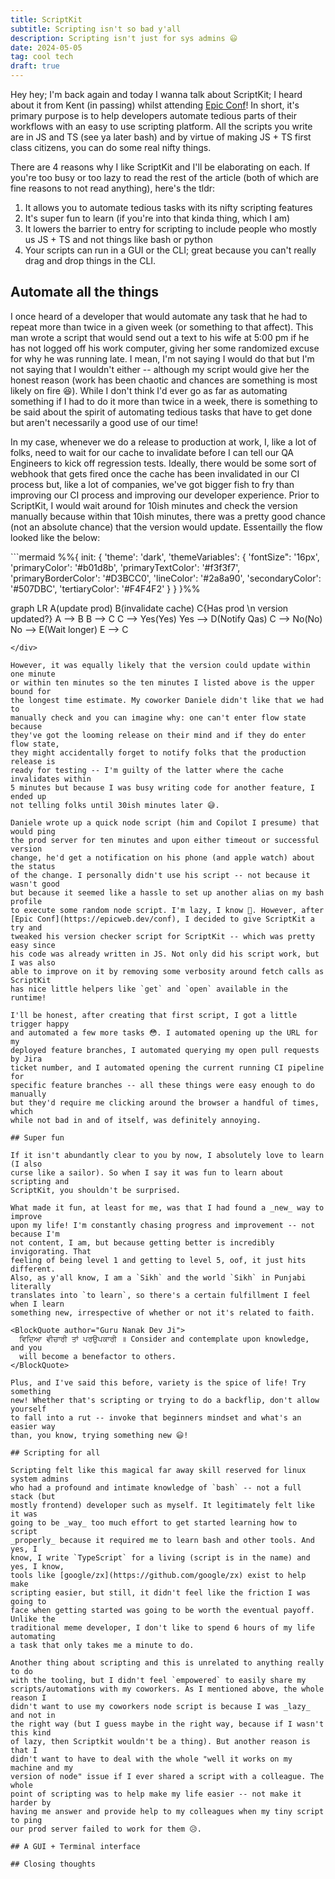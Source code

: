 ```yaml
---
title: ScriptKit
subtitle: Scripting isn't so bad y'all
description: Scripting isn't just for sys admins 😃
date: 2024-05-05
tag: cool tech
draft: true
---
```


<InlineImage
  containerClassName="mx-0 lg:mx-0"
  imgDivClassName="aspect-w-12 aspect-h-7"
  src="https://res.cloudinary.com/dinypqsgl/image/upload/v1715140985/blog/15-scripkit/collab-scripting.webp"
  alt="An image of ai generated people using an anvil and blacksmiting scripts for my automation"
/>

Hey hey; I'm back again and today I wanna talk about ScriptKit; I heard about it
from Kent (in passing) whilst attending [Epic Conf](https://epicweb.dev/conf)!
In short, it's primary purpose is to help developers automate tedious parts of
their workflows with an easy to use scripting platform. All the scripts you
write are in JS and TS (see ya later bash) and by virtue of making JS + TS first
class citizens, you can do some real nifty things.

There are 4 reasons why I like ScriptKit and I'll be elaborating on each. If
you're too busy or too lazy to read the rest of the article (both of which are
fine reasons to not read anything), here's the tldr:

1. It allows you to automate tedious tasks with its nifty scripting features
2. It's super fun to learn (if you're into that kinda thing, which I am)
3. It lowers the barrier to entry for scripting to include people who mostly us
   JS + TS and not things like bash or python
4. Your scripts can run in a GUI or the CLI; great because you can't really drag
   and drop things in the CLI.

## Automate all the things

I once heard of a developer that would automate any task that he had to repeat
more than twice in a given week (or something to that affect). This man wrote a
script that would send out a text to his wife at 5:00 pm if he has not logged
off his work computer, giving her some randomized excuse for why he was running
late. I mean, I'm not saying I would do that but I'm not saying that I wouldn't
either -- although my script would give her the honest reason (work has been
chaotic and chances are something is most likely on fire 😆). While I don't
think I'd ever go as far as automating something if I had to do it more than
twice in a week, there is something to be said about the spirit of automating
tedious tasks that have to get done but aren't necessarily a good use of our
time!

In my case, whenever we do a release to production at work, I, like a lot of
folks, need to wait for our cache to invalidate before I can tell our QA
Engineers to kick off regression tests. Ideally, there would be some sort of
webhook that gets fired once the cache has been invalidated in our CI process
but, like a lot of companies, we've got bigger fish to fry than improving our CI
process and improving our developer experience. Prior to ScriptKit, I would wait
around for 10ish minutes and check the version manually because within that
10ish minutes, there was a pretty good chance (not an absolute chance) that the
version would update. Essentailly the flow looked like the below:

<div className="my-8">
```mermaid
%%{
  init: {
    'theme': 'dark',
    'themeVariables': {
			'fontSize": '16px',
			'primaryColor': '#b01d8b',
			'primaryTextColor': '#f3f3f7',
			'primaryBorderColor': '#D3BCC0',
			'lineColor': '#2a8a90',
			'secondaryColor': '#507DBC',
			'tertiaryColor': '#F4F4F2'
    }
  }
}%%

graph LR A(update prod) B(invalidate cache) C{Has prod \n version updated?} A
--> B B --> C C --> Yes(Yes) Yes --> D(Notify Qas) C --> No(No) No --> E(Wait
longer) E --> C

```
</div>

However, it was equally likely that the version could update within one minute
or within ten minutes so the ten minutes I listed above is the upper bound for
the longest time estimate. My coworker Daniele didn't like that we had to
manually check and you can imagine why: one can't enter flow state because
they've got the looming release on their mind and if they do enter flow state,
they might accidentally forget to notify folks that the production release is
ready for testing -- I'm guilty of the latter where the cache invalidates within
5 minutes but because I was busy writing code for another feature, I ended up
not telling folks until 30ish minutes later 😅.

Daniele wrote up a quick node script (him and Copilot I presume) that would ping
the prod server for ten minutes and upon either timeout or successful version
change, he'd get a notification on his phone (and apple watch) about the status
of the change. I personally didn't use his script -- not because it wasn't good
but because it seemed like a hassle to set up another alias on my bash profile
to execute some random node script. I'm lazy, I know 🙈. However, after
[Epic Conf](https://epicweb.dev/conf), I decided to give ScriptKit a try and
tweaked his version checker script for ScriptKit -- which was pretty easy since
his code was already written in JS. Not only did his script work, but I was also
able to improve on it by removing some verbosity around fetch calls as ScriptKit
has nice little helpers like `get` and `open` available in the runtime!

I'll be honest, after creating that first script, I got a little trigger happy
and automated a few more tasks 😳. I automated opening up the URL for my
deployed feature branches, I automated querying my open pull requests by Jira
ticket number, and I automated opening the current running CI pipeline for
specific feature branches -- all these things were easy enough to do manually
but they'd require me clicking around the browser a handful of times, which
while not bad in and of itself, was definitely annoying.

## Super fun

If it isn't abundantly clear to you by now, I absolutely love to learn (I also
curse like a sailor). So when I say it was fun to learn about scripting and
ScriptKit, you shouldn't be surprised.

What made it fun, at least for me, was that I had found a _new_ way to improve
upon my life! I'm constantly chasing progress and improvement -- not because I'm
not content, I am, but because getting better is incredibly invigorating. That
feeling of being level 1 and getting to level 5, oof, it just hits different.
Also, as y'all know, I am a `Sikh` and the world `Sikh` in Punjabi literally
translates into `to learn`, so there's a certain fulfillment I feel when I learn
something new, irrespective of whether or not it's related to faith.

<BlockQuote author="Guru Nanak Dev Ji">
  ਵਿਦਿਆ ਵੀਚਾਰੀ ਤਾਂ ਪਰਉਪਕਾਰੀ ॥ Consider and contemplate upon knowledge, and you
  will become a benefactor to others.
</BlockQuote>

Plus, and I've said this before, variety is the spice of life! Try something
new! Whether that's scripting or trying to do a backflip, don't allow yourself
to fall into a rut -- invoke that beginners mindset and what's an easier way
than, you know, trying something new 😃!

## Scripting for all

Scripting felt like this magical far away skill reserved for linux system admins
who had a profound and intimate knowledge of `bash` -- not a full stack (but
mostly frontend) developer such as myself. It legitimately felt like it was
going to be _way_ too much effort to get started learning how to script
_properly_ because it required me to learn bash and other tools. And yes, I
know, I write `TypeScript` for a living (script is in the name) and yes, I know,
tools like [google/zx](https://github.com/google/zx) exist to help make
scripting easier, but still, it didn't feel like the friction I was going to
face when getting started was going to be worth the eventual payoff. Unlike the
traditional meme developer, I don't like to spend 6 hours of my life automating
a task that only takes me a minute to do.

Another thing about scripting and this is unrelated to anything really to do
with the tooling, but I didn't feel `empowered` to easily share my
scripts/automations with my coworkers. As I mentioned above, the whole reason I
didn't want to use my coworkers node script is because I was _lazy_ and not in
the right way (but I guess maybe in the right way, because if I wasn't this kind
of lazy, then Scriptkit wouldn't be a thing). But another reason is that I
didn't want to have to deal with the whole "well it works on my machine and my
version of node" issue if I ever shared a script with a colleague. The whole
point of scripting was to help make my life easier -- not make it harder by
having me answer and provide help to my colleagues when my tiny script to ping
our prod server failed to work for them 😥.

## A GUI + Terminal interface

## Closing thoughts
```
